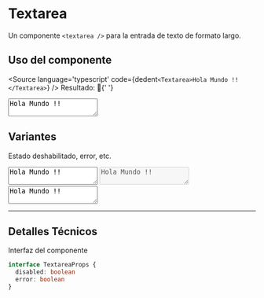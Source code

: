 

<Meta title='Atoms/Textarea' component={Textarea} />

# Textarea

Un componente `<textarea />` para la entrada de texto de formato largo.

## Uso del componente

<Source
  language='typescript'
  code={dedent`
    <Textarea>Hola Mundo !!</Textarea>
  `}
/>
Resultado: 🤗{' '}

<Textarea>Hola Mundo !!</Textarea>

## Variantes

Estado deshabilitado, error, etc.

<Canvas>
  <Story name='Base'>
    <Textarea>Hola Mundo !!</Textarea>
  </Story>
  <Story name='Disabled'>
    <Textarea disabled={true}>Hola Mundo !!</Textarea>
  </Story>
  <Story name='Error'>
    <Textarea error={true}>Hola Mundo !!</Textarea>
  </Story>
</Canvas>

---

## Detalles Técnicos

Interfaz del componente

```ts
interface TextareaProps {
  disabled: boolean
  error: boolean
}
```

